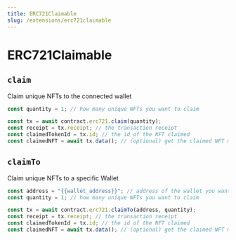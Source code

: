 ```yaml
---
title: ERC721Claimable
slug: /extensions/erc721claimable
---
```


# ERC721Claimable

## `claim`

Claim unique NFTs to the connected wallet

```javascript
const quantity = 1; // how many unique NFTs you want to claim

const tx = await contract.erc721.claim(quantity);
const receipt = tx.receipt; // the transaction receipt
const claimedTokenId = tx.id; // the id of the NFT claimed
const claimedNFT = await tx.data(); // (optional) get the claimed NFT metadata
```

## `claimTo`

Claim unique NFTs to a specific Wallet

```javascript
const address = "{{wallet_address}}"; // address of the wallet you want to claim the NFTs
const quantity = 1; // how many unique NFTs you want to claim

const tx = await contract.erc721.claimTo(address, quantity);
const receipt = tx.receipt; // the transaction receipt
const claimedTokenId = tx.id; // the id of the NFT claimed
const claimedNFT = await tx.data(); // (optional) get the claimed NFT metadata
```
